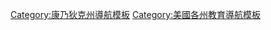 {{template category|type=navbox}}
[[Category:康乃狄克州導航模板|Category:康乃狄克州導航模板]]
[[Category:美國各州教育導航模板|Category:美國各州教育導航模板]]